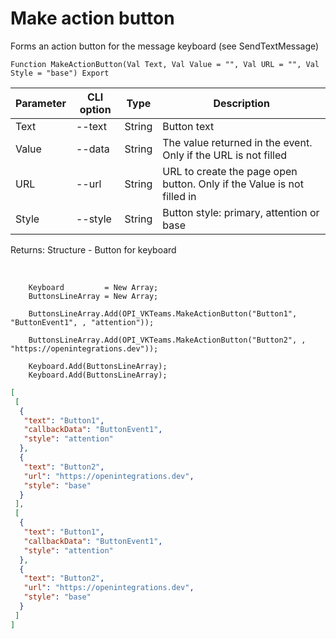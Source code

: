 ﻿---
sidebar_position: 12
---


# Make action button
 Forms an action button for the message keyboard (see SendTextMessage)



`Function MakeActionButton(Val Text, Val Value = "", Val URL = "", Val Style = "base") Export`

  | Parameter | CLI option | Type | Description |
  |-|-|-|-|
  | Text | --text | String | Button text |
  | Value | --data | String | The value returned in the event. Only if the URL is not filled |
  | URL | --url | String | URL to create the page open button. Only if the Value is not filled in |
  | Style | --style | String | Button style: primary, attention or base |

  
  Returns:  Structure - Button for keyboard

<br/>




```bsl title="Code example"
    Keyboard         = New Array;
    ButtonsLineArray = New Array;

    ButtonsLineArray.Add(OPI_VKTeams.MakeActionButton("Button1", "ButtonEvent1", , "attention"));

    ButtonsLineArray.Add(OPI_VKTeams.MakeActionButton("Button2", , "https://openintegrations.dev"));

    Keyboard.Add(ButtonsLineArray);
    Keyboard.Add(ButtonsLineArray);
```
 



```json title="Result"
[
 [
  {
   "text": "Button1",
   "callbackData": "ButtonEvent1",
   "style": "attention"
  },
  {
   "text": "Button2",
   "url": "https://openintegrations.dev",
   "style": "base"
  }
 ],
 [
  {
   "text": "Button1",
   "callbackData": "ButtonEvent1",
   "style": "attention"
  },
  {
   "text": "Button2",
   "url": "https://openintegrations.dev",
   "style": "base"
  }
 ]
]
```
